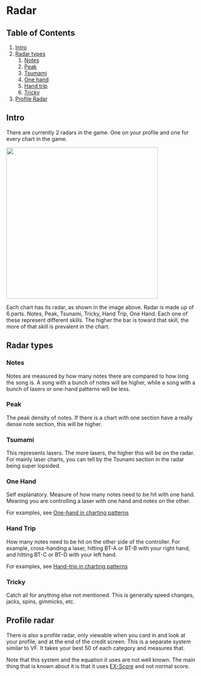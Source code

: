 # Radar
## Table of Contents
1. [Intro](/compendium/radar#intro)
2. [Radar types](/compendium/radar#radar-types)
    1. [Notes](/compendium/radar#notes)
    2. [Peak](/compendium/radar#peak)
    3. [Tsumami](/compendium/radar#tsumami)
    4. [One hand](/compendium/radar#one-hand)
    5. [Hand trip](/compendium/radar#hand-trip)
    6. [Tricky](/compendium/radar#tricky)
3. [Profile Radar](/compendium/radar#profile-radar)

## Intro
There are currently 2 radars in the game. One on your profile and one for every chart in the game. 

<div className="flex items-center justify-center mt-3">
 <img src='/compendium/radar/radar.png' width="400"/>
</div>

Each chart has its radar, as shown in the image above. Radar is made up of
6 parts. Notes, Peak, Tsunami, Tricky, Hand Trip, One Hand. Each one of these
represent different skills. The higher the bar is toward that skill, the more of
that skill is prevalent in the chart.

## Radar types

### Notes
Notes are measured by how many notes there are compared to how long the song is.
A song with a bunch of notes will be higher, while a song with a bunch of lasers
or one-hand patterns will be less.

### Peak
The peak density of notes. If there is a chart with one section have a really
dense note section, this will be higher.

### Tsumami
This represents lasers. The more lasers, the higher this will be on the radar.
For mainly laser charts, you can tell by the Tsunami section in the radar being
super lopsided.

### One Hand
Self explanatory. Measure of how many notes need to be hit with one hand.
Meaning you are controlling a laser with one hand and notes on the other.

For examples, see [One-hand in charting patterns](/terminology/patterns#one-hand)

### Hand Trip
How many notes need to be hit on the other side of the controller. For
example, cross-handing a laser, hitting BT-A or BT-B with your right hand,
and hitting BT-C or BT-D with your left hand. 

For examples, see [Hand-trip in charting patterns](/terminology/patterns#hand-trip)

### Tricky
Catch all for anything else not mentioned. This is generally speed changes, jacks,
spins, gimmicks, etc.

## Profile radar
There is also a profile radar, only viewable when you card in and look at your
profile, and at the end of the credit screen. This is a separate system
similar to VF. It takes your best 50 of each category and measures that.

Note that this system and the equation it uses are not well known. The main
thing that is known about it is that it uses [EX-Score](http://localhost:3000/compendium/exscore) and not normal score.
